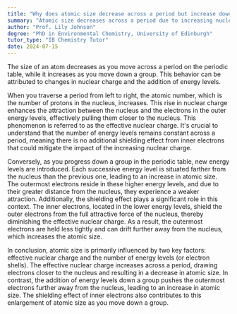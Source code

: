 ```yaml
---
title: "Why does atomic size decrease across a period but increase down a group?"
summary: "Atomic size decreases across a period due to increasing nuclear charge, but increases down a group due to added energy levels."
author: "Prof. Lily Johnson"
degree: "PhD in Environmental Chemistry, University of Edinburgh"
tutor_type: "IB Chemistry Tutor"
date: 2024-07-15
---
```


The size of an atom decreases as you move across a period on the periodic table, while it increases as you move down a group. This behavior can be attributed to changes in nuclear charge and the addition of energy levels.

When you traverse a period from left to right, the atomic number, which is the number of protons in the nucleus, increases. This rise in nuclear charge enhances the attraction between the nucleus and the electrons in the outer energy levels, effectively pulling them closer to the nucleus. This phenomenon is referred to as the effective nuclear charge. It's crucial to understand that the number of energy levels remains constant across a period, meaning there is no additional shielding effect from inner electrons that could mitigate the impact of the increasing nuclear charge.

Conversely, as you progress down a group in the periodic table, new energy levels are introduced. Each successive energy level is situated farther from the nucleus than the previous one, leading to an increase in atomic size. The outermost electrons reside in these higher energy levels, and due to their greater distance from the nucleus, they experience a weaker attraction. Additionally, the shielding effect plays a significant role in this context. The inner electrons, located in the lower energy levels, shield the outer electrons from the full attractive force of the nucleus, thereby diminishing the effective nuclear charge. As a result, the outermost electrons are held less tightly and can drift further away from the nucleus, which increases the atomic size.

In conclusion, atomic size is primarily influenced by two key factors: effective nuclear charge and the number of energy levels (or electron shells). The effective nuclear charge increases across a period, drawing electrons closer to the nucleus and resulting in a decrease in atomic size. In contrast, the addition of energy levels down a group pushes the outermost electrons further away from the nucleus, leading to an increase in atomic size. The shielding effect of inner electrons also contributes to this enlargement of atomic size as you move down a group.
    